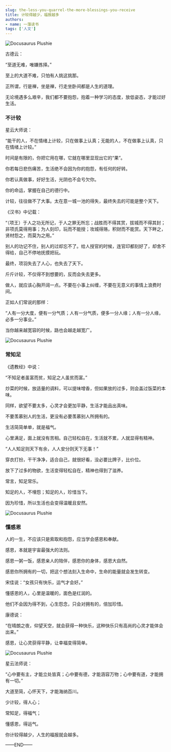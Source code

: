 ```yaml
---
slug: the-less-you-quarrel-the-more-blessings-you-receive
title: 计较得越少，福报越多
authors:
- name: 一藻读书
tags: ['人文']
---
```



![Docusaurus Plushie](./0.jpg)

古德云：

“至道无难，唯嫌拣择。”

至上的大道不难，只怕有人挑这挑那。

正所谓，行是禅，坐是禅，行走坐卧间都是人生的道理。

无论境遇多么艰辛，我们都不要抱怨，抱着一种学习的态度，放低姿态，才能过好生活。



<div style={{textAlign: 'center', color: '#FF8C00'}}>  
  <h3>不计较</h3>
</div>

星云大师说：

“能干的人，不在情绪上计较，只在做事上认真；无能的人，不在做事上认真，只在情绪上计较。”

时间是有限的，你把它用在哪，它就在哪里显现出它的“果”。

你若每日悲伤痛苦，生活绝不会因为你的抱怨，有任何的好转。

你若认真做事，好好生活，光阴也不会亏欠你。

你的命运，掌握在自己的德行中。

计较，往往做不了大事。太在意一城一池的得失，最终失去的可能是整个天下。

《汉书》中记载：

“（项王）于人之功无所记，于人之罪无所忘；战胜而不得其赏，拔城而不得其封；非项氏莫得用事；为人刻印，玩而不能授；攻城得赂，积财而不能赏。天下畔之，贤材怨之，而莫为之用。”

别人的功记不住，别人的过却忘不了。给人授官的时候，连官印都刻好了，却舍不得给，自己不停地抚摸把玩。

最终，项羽失去了人心，也失去了天下。

斤斤计较，不仅得不到想要的，反而会失去更多。

做人，就应该心胸开阔一点。不要在小事上纠缠，不要在无意义的事情上浪费时间。

正如人们常说的那样：

“人有一分大度，便有一分气质；人有一分气质，便多一分人缘；人有一分人缘，必多一分事业。”

当你越来越宽容的时候，路也会越走越宽广。

![Docusaurus Plushie](./1.jpg)



<div style={{textAlign: 'center', color: '#FF8C00'}}>  
  <h3>常知足</h3>
</div>

《遗教经》中说：

“不知足者虽富而贫，知足之人虽贫而富。”

炒菜的时候，放适量的调料，可以提味增香，但如果放的过多，则会盖过饭菜的本味。

同样，欲望不要太多，心灵才会更加平静，生活才能品出真味。

不要羡慕别人的生活，更没有必要羡慕别人所拥有的。

生活简简单单，就是福气。

心里满足，面上就没有苦相。自己轻松自在，生活就不累，人就显得有精神。

“人人知足则天下有余，人人安分则天下无事！”

穿衣打扮，干干净净，适合自己，就很好看，没必要比牌子，比价位。

放下了过多的物欲，生活变得轻松自在，精神也得到了滋养。

常言，知足常乐。

知足的人，不埋怨；知足的人，珍惜当下。

因为珍惜，所以生活也会变得温暖且安然。


![Docusaurus Plushie](./2.jpg)



<div style={{textAlign: 'center', color: '#FF8C00'}}>  
  <h3>懂感恩</h3>
</div>

人的一生，不应该只是索取和抱怨，应当学会感恩和奉献。

感恩，本就是宇宙最强大的法则。

感恩一粥一饭，感恩亲人的陪伴，感恩你的身体，感恩大自然。

感恩你所拥有的一切，把这个想法刻入生命中，生命的能量就会发生转变。

宋佳说：“女孩只有快乐，运气才会好。”

懂感恩的人，心里是温暖的，面色是红润的。

他们不会因为得不到，心生怨念，只会对拥有的，倍加珍惜。

康德说：

“在晴朗之夜，仰望天空，就会获得一种快乐，这种快乐只有高尚的心灵才能体会出来。”

感恩，让心灵获得平静，让幸福变得简单。

![Docusaurus Plushie](./3.jpg)

星云法师说：

“心中要有主，才能立处皆真；心中要有德，才能涵容万物；心中要有道，才能拥有一切。”

大道至简，心怀天下，才能海纳百川。

少计较，得人心；

常知足，得福气；

懂感恩，得运气。

你计较得越少，人生的福报就会越多。




——END——


